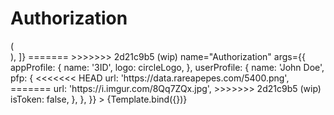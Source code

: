 


<Meta title="Components/Authorization" component={Authorization} />


# Authorization

<Canvas>
  <Story
<<<<<<< HEAD
    decorators={[
      (Story) => (
        <div style={{ width: 482, padding: 12, margin: 'auto' }}>
          <Story />
        </div>
      ),
    ]}
=======
>>>>>>> 2d21c9b5 (wip)
    name="Authorization"
    args={{
      appProfile: {
        name: '3ID',
        logo: circleLogo,
      },
      userProfile: {
        name: 'John Doe',
        pfp: {
<<<<<<< HEAD
          url: 'https://data.rareapepes.com/5400.png',
=======
          url: 'https://i.imgur.com/8Qq7ZQx.jpg',
>>>>>>> 2d21c9b5 (wip)
          isToken: false,
        },
      },
    }}
  >
    {Template.bind({})}
  </Story>
</Canvas>
